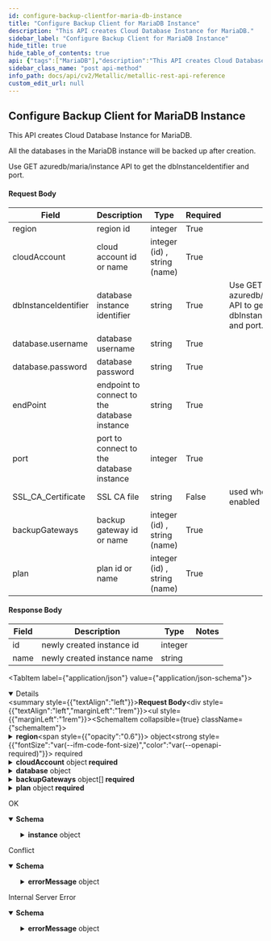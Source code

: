 ```yaml
---
id: configure-backup-clientfor-maria-db-instance
title: "Configure Backup Client for MariaDB Instance"
description: "This API creates Cloud Database Instance for MariaDB."
sidebar_label: "Configure Backup Client for MariaDB Instance"
hide_title: true
hide_table_of_contents: true
api: {"tags":["MariaDB"],"description":"This API creates Cloud Database Instance for MariaDB.\n\nAll the databases in the MariaDB instance will be backed up after creation.\n\nUse GET azuredb/maria/instance API to get the dbInstanceIdentifier and port.\n\n#### Request Body\n\n| **Field** | **Description** | **Type** | **Required** | **Notes** |\n| --- | --- | --- | --- | --- |\n| region | region id | integer | True |  |\n| cloudAccount | cloud account id or name | integer (id) , string (name) | True |  |\n| dbInstanceIdentifier | database instance identifier | string | True | Use GET azuredb/maria/instance API to get the dbInstanceIdentifier and port. |\n| database.username | database username | string | True |  |\n| database.password | database password | string | True |  |\n| endPoint | endpoint to connect to the database instance | string | True |  |\n| port | port to connect to the database instance | integer | True |  |\n| SSL_CA_Certificate | SSL CA file | string | False | used when SSL is enabled |\n| backupGateways | backup gateway id or name | integer (id) , string (name) | True |  |\n| plan | plan id or name | integer (id) , string (name) | True |  |\n\n#### Response Body\n\n| **Field** | **Description** | **Type** | **Notes** |\n| --- | --- | --- | --- |\n| id | newly created instance id | integer |  |\n| name | newly created instance name | string |  |","operationId":"ConfigureBackupClientforMariaDBInstance","parameters":[],"responses":{"200":{"description":"OK","content":{"application/json;charset=utf-8":{"schema":{"allOf":[{"title":"ConfigureBackupClientforMariaDBInstance","required":["instance"],"type":"object","properties":{"instance":{"title":"Instance2","required":["id","name"],"type":"object","properties":{"id":{"type":"integer","format":"int32"},"name":{"type":"string"}},"example":{"id":1752,"name":"SQL API [eastus]"}}},"example":{"instance":{"id":1724,"name":"mariadb/mariadb103[eastus]"}}},{"example":{"instance":{"id":1724,"name":"mariadb/mariadb103[eastus]"}}}]},"example":{"instance":{"id":1724,"name":"mariadb/mariadb103[eastus]"}}}}},"409":{"description":"Conflict","content":{"application/json":{"schema":{"allOf":[{"title":"instancenamealreadyexists1","required":["failedStage","errorCode","errorMessage"],"type":"object","properties":{"failedStage":{"type":"string"},"errorCode":{"type":"integer","format":"int32"},"errorMessage":{"title":"ErrorMessage6","required":["errorMessage","errorCode","entity"],"type":"object","properties":{"errorMessage":{"type":"string"},"errorCode":{"type":"string"},"entity":{"title":"Entity2","required":["subclientId","clientId","instanceName","instanceId","_type_"],"type":"object","properties":{"subclientId":{"type":"string"},"clientId":{"type":"string"},"instanceName":{"type":"string"},"instanceId":{"type":"string"},"_type_":{"type":"string"}},"example":{"subclientId":"0","clientId":"2015","instanceName":"","instanceId":"-1","_type_":"ROOT_ENTITY"}}},"example":{"errorMessage":"Failed to create new instance.","errorCode":"1","entity":{"subclientId":"0","clientId":"2015","instanceName":"","instanceId":"-1","_type_":"ROOT_ENTITY"}}}},"example":{"failedStage":"PostInstance","errorCode":-1,"errorMessage":{"errorMessage":"An instance by this name already exists.","errorCode":"3","entity":{"subclientId":"0","clientId":"2015","instanceName":"mariadb/mariadb103[eastus]","instanceId":"-1","_type_":"ROOT_ENTITY"}}}},{"example":{"failedStage":"PostInstance","errorCode":-1,"errorMessage":{"errorMessage":"An instance by this name already exists.","errorCode":"3","entity":{"subclientId":"0","clientId":"2015","instanceName":"mariadb/mariadb103[eastus]","instanceId":"-1","_type_":"ROOT_ENTITY"}}}}]},"example":{"failedStage":"PostInstance","errorCode":-1,"errorMessage":{"errorMessage":"An instance by this name already exists.","errorCode":"3","entity":{"subclientId":"0","clientId":"2015","instanceName":"mariadb/mariadb103[eastus]","instanceId":"-1","_type_":"ROOT_ENTITY"}}}}}},"500":{"description":"Internal Server Error","content":{"application/json":{"schema":{"allOf":[{"title":"withoutspecifyingdbInstanceIdentifier1","required":["failedStage","errorCode","errorMessage"],"type":"object","properties":{"failedStage":{"type":"string"},"errorCode":{"type":"integer","format":"int32"},"errorMessage":{"title":"ErrorMessage6","required":["errorMessage","errorCode","entity"],"type":"object","properties":{"errorMessage":{"type":"string"},"errorCode":{"type":"string"},"entity":{"title":"Entity2","required":["subclientId","clientId","instanceName","instanceId","_type_"],"type":"object","properties":{"subclientId":{"type":"string"},"clientId":{"type":"string"},"instanceName":{"type":"string"},"instanceId":{"type":"string"},"_type_":{"type":"string"}},"example":{"subclientId":"0","clientId":"2015","instanceName":"","instanceId":"-1","_type_":"ROOT_ENTITY"}}},"example":{"errorMessage":"Failed to create new instance.","errorCode":"1","entity":{"subclientId":"0","clientId":"2015","instanceName":"","instanceId":"-1","_type_":"ROOT_ENTITY"}}}},"example":{"failedStage":"PostInstance","errorCode":-1,"errorMessage":{"errorMessage":"Failed to create new instance.","errorCode":"1","entity":{"subclientId":"0","clientId":"2015","instanceName":"","instanceId":"-1","_type_":"ROOT_ENTITY"}}}},{"example":{"failedStage":"PostInstance","errorCode":-1,"errorMessage":{"errorMessage":"Failed to create new instance.","errorCode":"1","entity":{"subclientId":"0","clientId":"2015","instanceName":"","instanceId":"-1","_type_":"ROOT_ENTITY"}}}}]},"example":{"failedStage":"PostInstance","errorCode":-1,"errorMessage":{"errorMessage":"Failed to create new instance.","errorCode":"1","entity":{"subclientId":"0","clientId":"2015","instanceName":"","instanceId":"-1","_type_":"ROOT_ENTITY"}}}}}}},"deprecated":false,"requestBody":{"content":{"application/json":{"schema":{"type":"object","x-examples":{"Example 1":{"region":{"id":9},"cloudAccount":{"id":2015,"name":"new_cloudaccount_test6"},"dbInstanceIdentifier":"mariadb/mariadb103","database":{"username":"mariatest@mariadb103","password":"###########"},"endPoint":"mariadb103.mariadb.database.azure.com","port":3306,"backupGateways":[{"id":1898,"name":"azmetallic5-MI-790422ef-cd2c-44a9-aaf6-c8a7b93ab941"}],"plan":{"id":1638}}},"properties":{"region":{"type":"object","description":"region id\t","properties":{"id":{"type":"integer"},"name":{"type":"string"}}},"cloudAccount":{"type":"object","description":"cloud account id or name\t","properties":{"id":{"type":"integer"},"name":{"type":"string"}}},"dbInstanceIdentifier":{"type":"string","description":"database instance identifier\t"},"database":{"type":"object","properties":{"username":{"type":"string","description":"database username\t"},"password":{"type":"string","description":"database password\t"}},"required":["username","password"]},"endPoint":{"type":"string","description":"endpoint to connect to the database instance\t"},"port":{"type":"integer","description":"port to connect to the database instance"},"backupGateways":{"type":"array","description":"backup gateway id or name\t","items":{"type":"object","properties":{"id":{"type":"integer"},"name":{"type":"string"}}}},"plan":{"type":"object","description":"plan id or name\t","properties":{"id":{"type":"integer"},"name":{"type":"string"}}},"SSL_CA_Certificate":{"type":"string","description":"SSL CA file"}},"required":["region","cloudAccount","dbInstanceIdentifier","endPoint","port","backupGateways","plan"]},"examples":{"Configure Backup Client for MariaDB Instance":{"value":{"region":{"id":9},"cloudAccount":{"id":2015,"name":"new_cloudaccount_test6"},"dbInstanceIdentifier":"mariadb/mariadb103","database":{"username":"mariatest@mariadb103","password":"###########"},"endPoint":"mariadb103.mariadb.database.azure.com","port":3306,"backupGateways":[{"id":1898,"name":"azmetallic5-MI-790422ef-cd2c-44a9-aaf6-c8a7b93ab941"}],"plan":{"id":1638}}}}}}},"method":"post","path":"/core/azuredb/maria/instance","servers":[{"url":"https://api.metallic.io/api/v1","variables":{}}],"security":[{"bearer":[]}],"securitySchemes":{"bearer":{"type":"http","scheme":"bearer"}},"jsonRequestBodyExample":{"region":{"id":0,"name":"string"},"cloudAccount":{"id":0,"name":"string"},"dbInstanceIdentifier":"string","database":{"username":"string","password":"string"},"endPoint":"string","port":0,"backupGateways":[{"id":0,"name":"string"}],"plan":{"id":0,"name":"string"},"SSL_CA_Certificate":"string"},"info":{"title":"Metallic REST API Reference","description":"This API documentation covers all the APIs exposed by metallic for all the partner customers as well as standalone customers.\n\n> Invoke Authentication - `/api/v1/authenticate` API using `username` and `password` provided by metallic to obtain `authToken`. All subsequent requests should pass `authToken` obtained as `Bearer token` as part of `Authorization` header.\n\n> Contact Metallic Customer support for any further assistance.\n\n## HTTP Codes\n\nFollowing are the generic HTTP codes returned by APIs. These HTTP codes are not documented again at each API level to improve the overall documentation readability.\n\n| **HTTP Error Code** | **Description** |\n| --- | --- |\n| 200 | OK - Success |\n| 201 | Created - Record created successfully |\n| 204 | Success No Content -Usually returned for DELETE operation response. |\n| 400 | Bad Request - Correct the request and resubmit. |\n| 401 | Unauthorized - Authentication Failed. User credentials are incorrect or authToken is incorrect/expired. |\n| 403 | Forbidden - Logged in user does not have permission to requested API. |\n| 404 | Not Found - No records found matching the request. |\n| 409 | Conflict - In case of business errors where resource can not be created/updated due to conflict. |\n| 429 | Too Many Requests - API invocation quota exceeded. |\n| 500 | Internal Server Error - Unexpected error from server. Something went wrong on server. |","contact":{},"version":"1.0"},"postman":{"name":"Configure Backup Client for MariaDB Instance","description":{"content":"This API creates Cloud Database Instance for MariaDB.\n\nAll the databases in the MariaDB instance will be backed up after creation.\n\nUse GET azuredb/maria/instance API to get the dbInstanceIdentifier and port.\n\n#### Request Body\n\n| **Field** | **Description** | **Type** | **Required** | **Notes** |\n| --- | --- | --- | --- | --- |\n| region | region id | integer | True |  |\n| cloudAccount | cloud account id or name | integer (id) , string (name) | True |  |\n| dbInstanceIdentifier | database instance identifier | string | True | Use GET azuredb/maria/instance API to get the dbInstanceIdentifier and port. |\n| database.username | database username | string | True |  |\n| database.password | database password | string | True |  |\n| endPoint | endpoint to connect to the database instance | string | True |  |\n| port | port to connect to the database instance | integer | True |  |\n| SSL_CA_Certificate | SSL CA file | string | False | used when SSL is enabled |\n| backupGateways | backup gateway id or name | integer (id) , string (name) | True |  |\n| plan | plan id or name | integer (id) , string (name) | True |  |\n\n#### Response Body\n\n| **Field** | **Description** | **Type** | **Notes** |\n| --- | --- | --- | --- |\n| id | newly created instance id | integer |  |\n| name | newly created instance name | string |  |","type":"text/plain"},"url":{"path":["core","azuredb","maria","instance"],"host":["{{baseUrl}}"],"query":[],"variable":[]},"header":[{"key":"Content-Type","value":"application/json"},{"key":"Accept","value":"application/json;charset=utf-8"}],"method":"POST","body":{"mode":"raw","raw":"\"\"","options":{"raw":{"language":"json"}}}}}
sidebar_class_name: "post api-method"
info_path: docs/api/cv2/Metallic/metallic-rest-api-reference
custom_edit_url: null
---
```



## Configure Backup Client for MariaDB Instance



This API creates Cloud Database Instance for MariaDB.

All the databases in the MariaDB instance will be backed up after creation.

Use GET azuredb/maria/instance API to get the dbInstanceIdentifier and port.

#### Request Body

| **Field** | **Description** | **Type** | **Required** | **Notes** |
| --- | --- | --- | --- | --- |
| region | region id | integer | True |  |
| cloudAccount | cloud account id or name | integer (id) , string (name) | True |  |
| dbInstanceIdentifier | database instance identifier | string | True | Use GET azuredb/maria/instance API to get the dbInstanceIdentifier and port. |
| database.username | database username | string | True |  |
| database.password | database password | string | True |  |
| endPoint | endpoint to connect to the database instance | string | True |  |
| port | port to connect to the database instance | integer | True |  |
| SSL_CA_Certificate | SSL CA file | string | False | used when SSL is enabled |
| backupGateways | backup gateway id or name | integer (id) , string (name) | True |  |
| plan | plan id or name | integer (id) , string (name) | True |  |

#### Response Body

| **Field** | **Description** | **Type** | **Notes** |
| --- | --- | --- | --- |
| id | newly created instance id | integer |  |
| name | newly created instance name | string |  |

<MimeTabs><TabItem label={"application/json"} value={"application/json-schema"}><details style={{}} data-collapsed={false} open={true}><summary style={{"textAlign":"left"}}><strong>Request Body</strong></summary><div style={{"textAlign":"left","marginLeft":"1rem"}}></div><ul style={{"marginLeft":"1rem"}}><SchemaItem collapsible={true} className={"schemaItem"}><details style={{}}><summary style={{}}><strong>region</strong><span style={{"opacity":"0.6"}}> object</span><strong style={{"fontSize":"var(--ifm-code-font-size)","color":"var(--openapi-required)"}}> required</strong></summary><div style={{"marginLeft":"1rem"}}><div style={{"marginTop":".5rem","marginBottom":".5rem"}}>

region id	

</div><SchemaItem collapsible={false} name={"id"} required={false} deprecated={undefined} schemaDescription={undefined} schemaName={"integer"} qualifierMessage={undefined} defaultValue={undefined}></SchemaItem><SchemaItem collapsible={false} name={"name"} required={false} deprecated={undefined} schemaDescription={undefined} schemaName={"string"} qualifierMessage={undefined} defaultValue={undefined}></SchemaItem></div></details></SchemaItem><SchemaItem collapsible={true} className={"schemaItem"}><details style={{}}><summary style={{}}><strong>cloudAccount</strong><span style={{"opacity":"0.6"}}> object</span><strong style={{"fontSize":"var(--ifm-code-font-size)","color":"var(--openapi-required)"}}> required</strong></summary><div style={{"marginLeft":"1rem"}}><div style={{"marginTop":".5rem","marginBottom":".5rem"}}>

cloud account id or name	

</div><SchemaItem collapsible={false} name={"id"} required={false} deprecated={undefined} schemaDescription={undefined} schemaName={"integer"} qualifierMessage={undefined} defaultValue={undefined}></SchemaItem><SchemaItem collapsible={false} name={"name"} required={false} deprecated={undefined} schemaDescription={undefined} schemaName={"string"} qualifierMessage={undefined} defaultValue={undefined}></SchemaItem></div></details></SchemaItem><SchemaItem collapsible={false} name={"dbInstanceIdentifier"} required={true} deprecated={undefined} schemaDescription={"database instance identifier\t"} schemaName={"string"} qualifierMessage={undefined} defaultValue={undefined}></SchemaItem><SchemaItem collapsible={true} className={"schemaItem"}><details style={{}}><summary style={{}}><strong>database</strong><span style={{"opacity":"0.6"}}> object</span></summary><div style={{"marginLeft":"1rem"}}><SchemaItem collapsible={false} name={"username"} required={true} deprecated={undefined} schemaDescription={"database username\t"} schemaName={"string"} qualifierMessage={undefined} defaultValue={undefined}></SchemaItem><SchemaItem collapsible={false} name={"password"} required={true} deprecated={undefined} schemaDescription={"database password\t"} schemaName={"string"} qualifierMessage={undefined} defaultValue={undefined}></SchemaItem></div></details></SchemaItem><SchemaItem collapsible={false} name={"endPoint"} required={true} deprecated={undefined} schemaDescription={"endpoint to connect to the database instance\t"} schemaName={"string"} qualifierMessage={undefined} defaultValue={undefined}></SchemaItem><SchemaItem collapsible={false} name={"port"} required={true} deprecated={undefined} schemaDescription={"port to connect to the database instance"} schemaName={"integer"} qualifierMessage={undefined} defaultValue={undefined}></SchemaItem><SchemaItem collapsible={true} className={"schemaItem"}><details style={{}}><summary style={{}}><strong>backupGateways</strong><span style={{"opacity":"0.6"}}> object[]</span><strong style={{"fontSize":"var(--ifm-code-font-size)","color":"var(--openapi-required)"}}> required</strong></summary><div style={{"marginLeft":"1rem"}}><div style={{"marginTop":".5rem","marginBottom":".5rem"}}>

backup gateway id or name	

</div><SchemaItem collapsible={false} name={"id"} required={false} deprecated={undefined} schemaDescription={undefined} schemaName={"integer"} qualifierMessage={undefined} defaultValue={undefined}></SchemaItem><SchemaItem collapsible={false} name={"name"} required={false} deprecated={undefined} schemaDescription={undefined} schemaName={"string"} qualifierMessage={undefined} defaultValue={undefined}></SchemaItem></div></details></SchemaItem><SchemaItem collapsible={true} className={"schemaItem"}><details style={{}}><summary style={{}}><strong>plan</strong><span style={{"opacity":"0.6"}}> object</span><strong style={{"fontSize":"var(--ifm-code-font-size)","color":"var(--openapi-required)"}}> required</strong></summary><div style={{"marginLeft":"1rem"}}><div style={{"marginTop":".5rem","marginBottom":".5rem"}}>

plan id or name	

</div><SchemaItem collapsible={false} name={"id"} required={false} deprecated={undefined} schemaDescription={undefined} schemaName={"integer"} qualifierMessage={undefined} defaultValue={undefined}></SchemaItem><SchemaItem collapsible={false} name={"name"} required={false} deprecated={undefined} schemaDescription={undefined} schemaName={"string"} qualifierMessage={undefined} defaultValue={undefined}></SchemaItem></div></details></SchemaItem><SchemaItem collapsible={false} name={"SSL_CA_Certificate"} required={false} deprecated={undefined} schemaDescription={"SSL CA file"} schemaName={"string"} qualifierMessage={undefined} defaultValue={undefined}></SchemaItem></ul></details></TabItem></MimeTabs><div><ApiTabs><TabItem label={"200"} value={"200"}><div>

OK

</div><div><MimeTabs schemaType={"response"}><TabItem label={"application/json;charset=utf-8"} value={"application/json;charset=utf-8"}><SchemaTabs><TabItem label={"Schema"} value={"Schema"}><details style={{}} data-collapsed={false} open={true}><summary style={{"textAlign":"left"}}><strong>Schema</strong></summary><div style={{"textAlign":"left","marginLeft":"1rem"}}></div><ul style={{"marginLeft":"1rem"}}><SchemaItem collapsible={true} className={"schemaItem"}><details style={{}}><summary style={{}}><strong>instance</strong><span style={{"opacity":"0.6"}}> object</span></summary><div style={{"marginLeft":"1rem"}}><SchemaItem collapsible={false} name={"id"} required={false} deprecated={undefined} schemaDescription={undefined} schemaName={"int32"} qualifierMessage={undefined} defaultValue={undefined}></SchemaItem><SchemaItem collapsible={false} name={"name"} required={false} deprecated={undefined} schemaDescription={undefined} schemaName={"string"} qualifierMessage={undefined} defaultValue={undefined}></SchemaItem></div></details></SchemaItem></ul></details></TabItem><TabItem label={"Example (from schema)"} value={"Example (from schema)"}><ResponseSamples responseExample={"{\n  \"instance\": {\n    \"id\": 1724,\n    \"name\": \"mariadb/mariadb103[eastus]\"\n  }\n}"} language={"json"}></ResponseSamples></TabItem><TabItem label={"Example"} value={"Example"}><ResponseSamples responseExample={"{\n  \"instance\": {\n    \"id\": 1724,\n    \"name\": \"mariadb/mariadb103[eastus]\"\n  }\n}"} language={"shell"}></ResponseSamples></TabItem></SchemaTabs></TabItem></MimeTabs></div></TabItem><TabItem label={"409"} value={"409"}><div>

Conflict

</div><div><MimeTabs schemaType={"response"}><TabItem label={"application/json"} value={"application/json"}><SchemaTabs><TabItem label={"Schema"} value={"Schema"}><details style={{}} data-collapsed={false} open={true}><summary style={{"textAlign":"left"}}><strong>Schema</strong></summary><div style={{"textAlign":"left","marginLeft":"1rem"}}></div><ul style={{"marginLeft":"1rem"}}><SchemaItem collapsible={false} name={"failedStage"} required={false} deprecated={undefined} schemaDescription={undefined} schemaName={"string"} qualifierMessage={undefined} defaultValue={undefined}></SchemaItem><SchemaItem collapsible={false} name={"errorCode"} required={false} deprecated={undefined} schemaDescription={undefined} schemaName={"int32"} qualifierMessage={undefined} defaultValue={undefined}></SchemaItem><SchemaItem collapsible={true} className={"schemaItem"}><details style={{}}><summary style={{}}><strong>errorMessage</strong><span style={{"opacity":"0.6"}}> object</span></summary><div style={{"marginLeft":"1rem"}}><SchemaItem collapsible={false} name={"errorMessage"} required={false} deprecated={undefined} schemaDescription={undefined} schemaName={"string"} qualifierMessage={undefined} defaultValue={undefined}></SchemaItem><SchemaItem collapsible={false} name={"errorCode"} required={false} deprecated={undefined} schemaDescription={undefined} schemaName={"string"} qualifierMessage={undefined} defaultValue={undefined}></SchemaItem><SchemaItem collapsible={true} className={"schemaItem"}><details style={{}}><summary style={{}}><strong>entity</strong><span style={{"opacity":"0.6"}}> object</span></summary><div style={{"marginLeft":"1rem"}}><SchemaItem collapsible={false} name={"subclientId"} required={false} deprecated={undefined} schemaDescription={undefined} schemaName={"string"} qualifierMessage={undefined} defaultValue={undefined}></SchemaItem><SchemaItem collapsible={false} name={"clientId"} required={false} deprecated={undefined} schemaDescription={undefined} schemaName={"string"} qualifierMessage={undefined} defaultValue={undefined}></SchemaItem><SchemaItem collapsible={false} name={"instanceName"} required={false} deprecated={undefined} schemaDescription={undefined} schemaName={"string"} qualifierMessage={undefined} defaultValue={undefined}></SchemaItem><SchemaItem collapsible={false} name={"instanceId"} required={false} deprecated={undefined} schemaDescription={undefined} schemaName={"string"} qualifierMessage={undefined} defaultValue={undefined}></SchemaItem><SchemaItem collapsible={false} name={"_type_"} required={false} deprecated={undefined} schemaDescription={undefined} schemaName={"string"} qualifierMessage={undefined} defaultValue={undefined}></SchemaItem></div></details></SchemaItem></div></details></SchemaItem></ul></details></TabItem><TabItem label={"Example (from schema)"} value={"Example (from schema)"}><ResponseSamples responseExample={"{\n  \"failedStage\": \"PostInstance\",\n  \"errorCode\": -1,\n  \"errorMessage\": {\n    \"errorMessage\": \"An instance by this name already exists.\",\n    \"errorCode\": \"3\",\n    \"entity\": {\n      \"subclientId\": \"0\",\n      \"clientId\": \"2015\",\n      \"instanceName\": \"mariadb/mariadb103[eastus]\",\n      \"instanceId\": \"-1\",\n      \"_type_\": \"ROOT_ENTITY\"\n    }\n  }\n}"} language={"json"}></ResponseSamples></TabItem><TabItem label={"Example"} value={"Example"}><ResponseSamples responseExample={"{\n  \"failedStage\": \"PostInstance\",\n  \"errorCode\": -1,\n  \"errorMessage\": {\n    \"errorMessage\": \"An instance by this name already exists.\",\n    \"errorCode\": \"3\",\n    \"entity\": {\n      \"subclientId\": \"0\",\n      \"clientId\": \"2015\",\n      \"instanceName\": \"mariadb/mariadb103[eastus]\",\n      \"instanceId\": \"-1\",\n      \"_type_\": \"ROOT_ENTITY\"\n    }\n  }\n}"} language={"json"}></ResponseSamples></TabItem></SchemaTabs></TabItem></MimeTabs></div></TabItem><TabItem label={"500"} value={"500"}><div>

Internal Server Error

</div><div><MimeTabs schemaType={"response"}><TabItem label={"application/json"} value={"application/json"}><SchemaTabs><TabItem label={"Schema"} value={"Schema"}><details style={{}} data-collapsed={false} open={true}><summary style={{"textAlign":"left"}}><strong>Schema</strong></summary><div style={{"textAlign":"left","marginLeft":"1rem"}}></div><ul style={{"marginLeft":"1rem"}}><SchemaItem collapsible={false} name={"failedStage"} required={false} deprecated={undefined} schemaDescription={undefined} schemaName={"string"} qualifierMessage={undefined} defaultValue={undefined}></SchemaItem><SchemaItem collapsible={false} name={"errorCode"} required={false} deprecated={undefined} schemaDescription={undefined} schemaName={"int32"} qualifierMessage={undefined} defaultValue={undefined}></SchemaItem><SchemaItem collapsible={true} className={"schemaItem"}><details style={{}}><summary style={{}}><strong>errorMessage</strong><span style={{"opacity":"0.6"}}> object</span></summary><div style={{"marginLeft":"1rem"}}><SchemaItem collapsible={false} name={"errorMessage"} required={false} deprecated={undefined} schemaDescription={undefined} schemaName={"string"} qualifierMessage={undefined} defaultValue={undefined}></SchemaItem><SchemaItem collapsible={false} name={"errorCode"} required={false} deprecated={undefined} schemaDescription={undefined} schemaName={"string"} qualifierMessage={undefined} defaultValue={undefined}></SchemaItem><SchemaItem collapsible={true} className={"schemaItem"}><details style={{}}><summary style={{}}><strong>entity</strong><span style={{"opacity":"0.6"}}> object</span></summary><div style={{"marginLeft":"1rem"}}><SchemaItem collapsible={false} name={"subclientId"} required={false} deprecated={undefined} schemaDescription={undefined} schemaName={"string"} qualifierMessage={undefined} defaultValue={undefined}></SchemaItem><SchemaItem collapsible={false} name={"clientId"} required={false} deprecated={undefined} schemaDescription={undefined} schemaName={"string"} qualifierMessage={undefined} defaultValue={undefined}></SchemaItem><SchemaItem collapsible={false} name={"instanceName"} required={false} deprecated={undefined} schemaDescription={undefined} schemaName={"string"} qualifierMessage={undefined} defaultValue={undefined}></SchemaItem><SchemaItem collapsible={false} name={"instanceId"} required={false} deprecated={undefined} schemaDescription={undefined} schemaName={"string"} qualifierMessage={undefined} defaultValue={undefined}></SchemaItem><SchemaItem collapsible={false} name={"_type_"} required={false} deprecated={undefined} schemaDescription={undefined} schemaName={"string"} qualifierMessage={undefined} defaultValue={undefined}></SchemaItem></div></details></SchemaItem></div></details></SchemaItem></ul></details></TabItem><TabItem label={"Example (from schema)"} value={"Example (from schema)"}><ResponseSamples responseExample={"{\n  \"failedStage\": \"PostInstance\",\n  \"errorCode\": -1,\n  \"errorMessage\": {\n    \"errorMessage\": \"Failed to create new instance.\",\n    \"errorCode\": \"1\",\n    \"entity\": {\n      \"subclientId\": \"0\",\n      \"clientId\": \"2015\",\n      \"instanceName\": \"\",\n      \"instanceId\": \"-1\",\n      \"_type_\": \"ROOT_ENTITY\"\n    }\n  }\n}"} language={"json"}></ResponseSamples></TabItem><TabItem label={"Example"} value={"Example"}><ResponseSamples responseExample={"{\n  \"failedStage\": \"PostInstance\",\n  \"errorCode\": -1,\n  \"errorMessage\": {\n    \"errorMessage\": \"Failed to create new instance.\",\n    \"errorCode\": \"1\",\n    \"entity\": {\n      \"subclientId\": \"0\",\n      \"clientId\": \"2015\",\n      \"instanceName\": \"\",\n      \"instanceId\": \"-1\",\n      \"_type_\": \"ROOT_ENTITY\"\n    }\n  }\n}"} language={"json"}></ResponseSamples></TabItem></SchemaTabs></TabItem></MimeTabs></div></TabItem></ApiTabs></div>
      